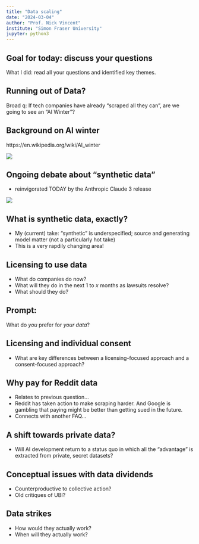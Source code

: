 ```yaml
---
title: "Data scaling"
date: "2024-03-04"
author: "Prof. Nick Vincent"
institute: "Simon Fraser University"
jupyter: python3
---
```



## Goal for today: discuss your questions

What I did: read all your questions and identified key themes.


## Running out of Data?

Broad q: If tech companies have already "scraped all they can", are we going to see an "AI Winter"?



## Background on AI winter

https://en.wikipedia.org/wiki/AI_winter

![](figs/7/ai_winter_atf.png)


## Ongoing debate about "synthetic data"

- reinvigorated TODAY by the Anthropic Claude 3 release


![](figs/7/2024-03-04_twitter_synthetic_data.png)

## What is synthetic data, exactly?

- My (current) take: "synthetic" is underspecified; source and generating model matter (not a particularly hot take)
- This is a very rapdily changing area!


## Licensing to use data

- What do companies do now?
- What will they do in the next 1 to $x$ months as lawsuits resolve?
- What should they do?

## Prompt:

What do *you* prefer for *your data*?

## Licensing and individual consent

- What are key differences between a licensing-focused approach and a consent-focused approach?

## Why pay for Reddit data

- Relates to previous question...
- Reddit has taken action to make scraping harder. And Google is gambling that paying might be better than getting sued in the future.
- Connects with another FAQ...


## A shift towards private data?

- Will AI development return to a status quo in which all the "advantage" is extracted from private, secret datasets?

## Conceptual issues with data dividends

- Counterproductive to collective action?
- Old critiques of UBI?


## Data strikes

- How would they actually work?
- When will they actually work?
